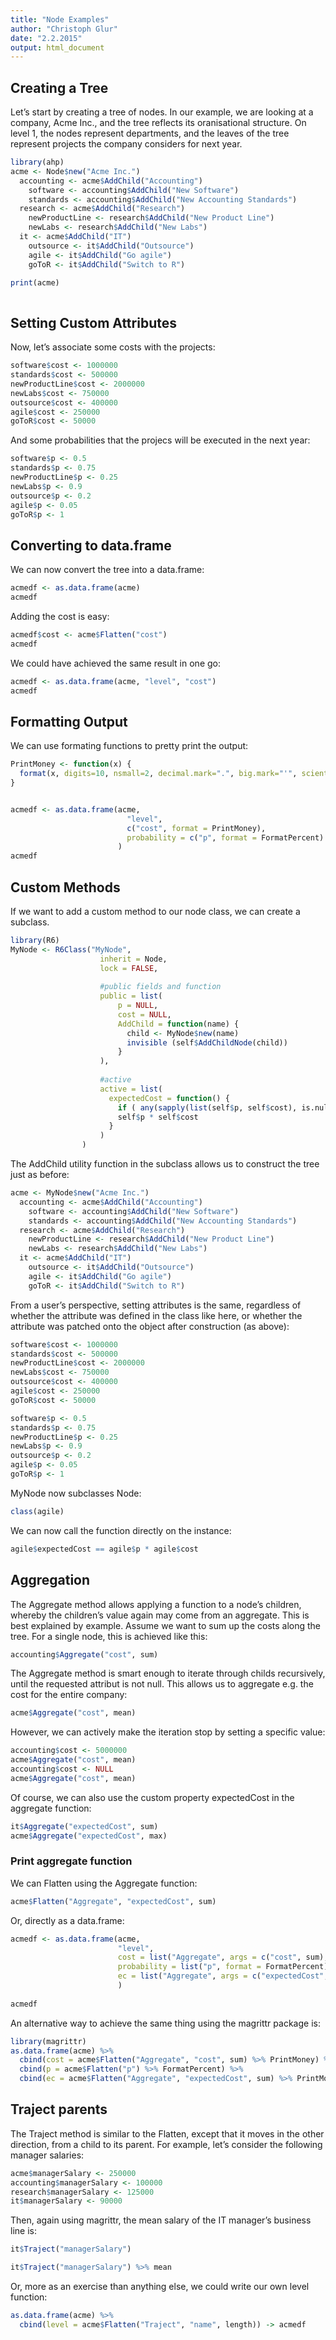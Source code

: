 ```yaml
---
title: "Node Examples"
author: "Christoph Glur"
date: "2.2.2015"
output: html_document
---
```


## Creating a Tree

Let's start by creating a tree of nodes. In our example, we are looking at a company, Acme Inc., and the tree reflects its oranisational structure. On level 1, the nodes represent departments, and the leaves of the tree represent projects the company considers for next year.

```r
library(ahp)
acme <- Node$new("Acme Inc.")
  accounting <- acme$AddChild("Accounting")
    software <- accounting$AddChild("New Software")
    standards <- accounting$AddChild("New Accounting Standards")
  research <- acme$AddChild("Research")
    newProductLine <- research$AddChild("New Product Line")
    newLabs <- research$AddChild("New Labs")
  it <- acme$AddChild("IT")
    outsource <- it$AddChild("Outsource")
    agile <- it$AddChild("Go agile")
    goToR <- it$AddChild("Switch to R")

print(acme)
  
```
## Setting Custom Attributes

Now, let's associate some costs with the projects:
```r
software$cost <- 1000000
standards$cost <- 500000
newProductLine$cost <- 2000000
newLabs$cost <- 750000
outsource$cost <- 400000
agile$cost <- 250000
goToR$cost <- 50000

```
And some probabilities that the projecs will be executed in the next year:

```r
software$p <- 0.5
standards$p <- 0.75
newProductLine$p <- 0.25
newLabs$p <- 0.9
outsource$p <- 0.2
agile$p <- 0.05
goToR$p <- 1

```

## Converting to data.frame

We can now convert the tree into a data.frame:

```r
acmedf <- as.data.frame(acme)
acmedf

```
Adding the cost is easy:
```r
acmedf$cost <- acme$Flatten("cost")
acmedf
```

We could have achieved the same result in one go:
```r
acmedf <- as.data.frame(acme, "level", "cost")
acmedf
```

## Formatting Output

We can use formating functions to pretty print the output:

```r
PrintMoney <- function(x) {
  format(x, digits=10, nsmall=2, decimal.mark=".", big.mark="'", scientific = FALSE)
}


acmedf <- as.data.frame(acme, 
                          "level", 
                          c("cost", format = PrintMoney), 
                          probability = c("p", format = FormatPercent)
                        )
acmedf
```

## Custom Methods

If we want to add a custom method to our node class, we can create a subclass.

```r
library(R6)
MyNode <- R6Class("MyNode",
                    inherit = Node,
                    lock = FALSE,
                    
                    #public fields and function
                    public = list(
                        p = NULL, 
                        cost = NULL,
                        AddChild = function(name) {
                          child <- MyNode$new(name)
                          invisible (self$AddChildNode(child))
                        }
                    ),
                    
                    #active
                    active = list(
                      expectedCost = function() {
                        if ( any(sapply(list(self$p, self$cost), is.null))) return (NULL)
                        self$p * self$cost                    
                      }
                    )
                )

```

The AddChild utility function in the subclass allows us to construct the tree just as before:

```r


acme <- MyNode$new("Acme Inc.")
  accounting <- acme$AddChild("Accounting")
    software <- accounting$AddChild("New Software")
    standards <- accounting$AddChild("New Accounting Standards")
  research <- acme$AddChild("Research")
    newProductLine <- research$AddChild("New Product Line")
    newLabs <- research$AddChild("New Labs")
  it <- acme$AddChild("IT")
    outsource <- it$AddChild("Outsource")
    agile <- it$AddChild("Go agile")
    goToR <- it$AddChild("Switch to R")

```

From a user's perspective, setting attributes is the same, regardless of whether the attribute was defined in the class like here, or whether the attribute was patched onto the object after construction (as above):


```r


software$cost <- 1000000
standards$cost <- 500000
newProductLine$cost <- 2000000
newLabs$cost <- 750000
outsource$cost <- 400000
agile$cost <- 250000
goToR$cost <- 50000

software$p <- 0.5
standards$p <- 0.75
newProductLine$p <- 0.25
newLabs$p <- 0.9
outsource$p <- 0.2
agile$p <- 0.05
goToR$p <- 1
```

MyNode now subclasses Node:

```r
class(agile)
```


We can now call the function directly on the instance:

```r
agile$expectedCost == agile$p * agile$cost
```


## Aggregation

The Aggregate method allows applying a function to a node's children, whereby the children's value again may come from an aggregate. This is best explained by example. Assume we want to sum up the costs along the tree. For a single node, this is achieved like this:

```r
accounting$Aggregate("cost", sum)
```

The Aggregate method is smart enough to iterate through childs recursively, until the requested attribut is not null. This allows us to aggregate e.g. the cost for the entire company:

```r
acme$Aggregate("cost", mean)
```

However, we can actively make the iteration stop by setting a specific value:

```r

accounting$cost <- 5000000
acme$Aggregate("cost", mean)
accounting$cost <- NULL
acme$Aggregate("cost", mean)
```


Of course, we can also use the custom property expectedCost in the aggregate function:
```r
it$Aggregate("expectedCost", sum)
acme$Aggregate("expectedCost", max)
```


### Print aggregate function

We can Flatten using the Aggregate function:

```r
acme$Flatten("Aggregate", "expectedCost", sum)

```
Or, directly as a data.frame:

```r

acmedf <- as.data.frame(acme, 
                        "level",
                        cost = list("Aggregate", args = c("cost", sum), format = PrintMoney),
                        probability = list("p", format = FormatPercent),
                        ec = list("Aggregate", args = c("expectedCost", sum), format = PrintMoney)
                        )
                        
acmedf
```


An alternative way to achieve the same thing using the magrittr package is:

```r
library(magrittr)
as.data.frame(acme) %>% 
  cbind(cost = acme$Flatten("Aggregate", "cost", sum) %>% PrintMoney) %>% 
  cbind(p = acme$Flatten("p") %>% FormatPercent) %>% 
  cbind(ec = acme$Flatten("Aggregate", "expectedCost", sum) %>% PrintMoney) -> acmedf
```

## Traject parents

The Traject method is similar to the Flatten, except that it moves in the other direction, from a child to its parent.
For example, let's consider the following manager salaries:
```r
acme$managerSalary <- 250000
accounting$managerSalary <- 100000
research$managerSalary <- 125000
it$managerSalary <- 90000

```

Then, again using magrittr, the mean salary of the IT manager's business line is:

```r
it$Traject("managerSalary")

it$Traject("managerSalary") %>% mean

```

Or, more as an exercise than anything else, we could write our own level function:
```r
as.data.frame(acme) %>% 
  cbind(level = acme$Flatten("Traject", "name", length)) -> acmedf


```

